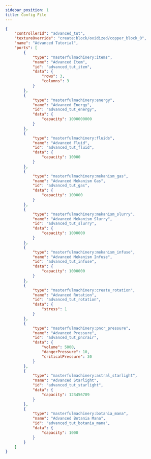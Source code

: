 ```yaml
---
sidebar_position: 1
title: Config File
---
```


```json
{
	"controllerId": "advanced_tut",
	"textureOverride": "create:block/oxidized/copper_block_0",
	"name": "Advanced Tutorial",
	"ports": [
		{
			"type": "masterfulmachinery:items",
			"name": "Advanced Item",
			"id": "advanced_tut_item",
			"data": {
				"rows": 3,
				"columns": 3
			}
		},
		{
			"type": "masterfulmachinery:energy",
			"name": "Advanced Energy",
			"id": "advanced_tut_energy",
			"data": {
				"capacity": 1000000000
			}
		},
		{
			"type": "masterfulmachinery:fluids",
			"name": "Advanced Fluid",
			"id": "advanced_tut_fluid",
			"data": {
				"capacity": 10000
			}
		},
		{
			"type": "masterfulmachinery:mekanism_gas",
			"name": "Advanced Mekanism Gas",
			"id": "advanced_tut_gas",
			"data": {
				"capacity": 100000
			}
		},
		{
			"type": "masterfulmachinery:mekanism_slurry",
			"name": "Advanced Mekanism Slurry",
			"id": "advanced_tut_slurry",
			"data": {
				"capacity": 1000000
			}
		},
		{
			"type": "masterfulmachinery:mekanism_infuse",
			"name": "Advanced Mekanism Infuse",
			"id": "advanced_tut_infuse",
			"data": {
				"capacity": 1000000
			}
		},
		{
			"type": "masterfulmachinery:create_rotation",
			"name": "Advanced Rotation",
			"id": "advanced_tut_rotation",
			"data": {
				"stress": 1
			}
		},
		{
			"type": "masterfulmachinery:pncr_pressure",
			"name": "Advanced Pressure",
			"id": "advanced_tut_pncrair",
			"data": {
				"volume": 5000,
				"dangerPressure": 10,
				"criticalPressure": 30
			}
		},
		{
			"type": "masterfulmachinery:astral_starlight",
			"name": "Advanced Starlight",
			"id": "advanced_tut_starlight",
			"data": {
				"capacity": 123456789
			}
		},
		{
			"type": "masterfulmachinery:botania_mana",
			"name": "Advanced Botania Mana",
			"id": "advanced_tut_botania_mana",
			"data": {
				"capacity": 1000
			}
		}
	]
}
```